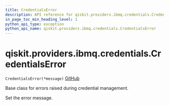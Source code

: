 ```yaml
---
title: CredentialsError
description: API reference for qiskit.providers.ibmq.credentials.CredentialsError
in_page_toc_min_heading_level: 1
python_api_type: exception
python_api_name: qiskit.providers.ibmq.credentials.CredentialsError
---
```


# qiskit.providers.ibmq.credentials.CredentialsError

<span id="qiskit.providers.ibmq.credentials.CredentialsError" />

`CredentialsError(*message)` [GitHub](https://github.com/qiskit/qiskit-ibmq-provider/tree/stable/0.17/qiskit/providers/ibmq/credentials/exceptions.py "view source code")

Base class for errors raised during credential management.

Set the error message.

